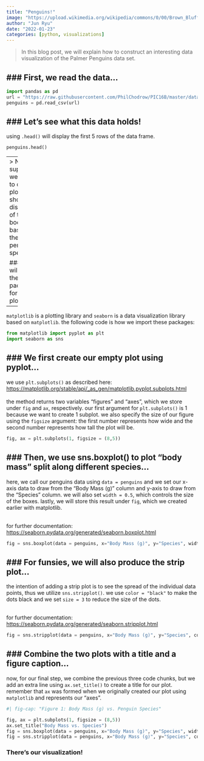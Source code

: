 ```yaml
---
title: "Penguins!"
image: "https://upload.wikimedia.org/wikipedia/commons/0/00/Brown_Bluff-2016-Tabarin_Peninsula%E2%80%93Gentoo_penguin_%28Pygoscelis_papua%29_03.jpg"
author: "Jun Ryu"
date: "2022-01-23"
categories: [python, visualizations]
---
```


>In this blog post, we will explain how to construct an interesting data visualization of the Palmer Penguins data set.


### First, we read the data...
--- 

```python
import pandas as pd
url = "https://raw.githubusercontent.com/PhilChodrow/PIC16B/master/datasets/palmer_penguins.csv"
penguins = pd.read_csv(url)
```

### Let's see what this data holds!
---

using `.head()` will display the first 5 rows of the data frame.

```python
penguins.head()
```
---
> Now, suppose we wanted to create a plot that shows the distribution of the body mass based on the penguin's species.


### We will import the correct packages for plotting...
---

`matplotlib` is a plotting library and `seaborn` is a data visualization library based on `matplotlib`. the following code is how we import these packages:

```python
from matplotlib import pyplot as plt 
import seaborn as sns
```

### We first create our empty plot using pyplot...
---

we use `plt.subplots()` as described here: <https://matplotlib.org/stable/api/_as_gen/matplotlib.pyplot.subplots.html> <br> <br>
the method returns two variables "figures" and "axes", which we store under `fig` and `ax`, respectively. our first argument for `plt.subplots()` is 1 because we want to create 1 subplot. we also specify the size of our figure using the `figsize` argument: the first number represents how wide and the second number represents how tall the plot will be.

```python
fig, ax = plt.subplots(1, figsize = (8,5))
```

### Then, we use sns.boxplot() to plot "body mass" split along different species...
---

here, we call our penguins data using `data = penguins` and we set our x-axis data to draw from the "Body Mass (g)" column and y-axis to draw from the "Species" column. we will also set `width = 0.5`, which controls the size of the boxes. lastly, we will store this result under `fig`, which we created earlier with matplotlib. <br><br>

for further documentation: <https://seaborn.pydata.org/generated/seaborn.boxplot.html>

```python
fig = sns.boxplot(data = penguins, x="Body Mass (g)", y="Species", width=0.5)

```

### For funsies, we will also produce the strip plot...
---

the intention of adding a strip plot is to see the spread of the individual data points, thus we utilize `sns.stripplot()`. we use `color = "black"` to make the dots black and we set `size = 3` to reduce the size of the dots. <br><br>

for further documentation: <https://seaborn.pydata.org/generated/seaborn.stripplot.html>

```python
fig = sns.stripplot(data = penguins, x="Body Mass (g)", y="Species", color = "black", size = 3)

```

### Combine the two plots with a title and a figure caption...
---

now, for our final step, we combine the previous three code chunks, but we add an extra line using `ax.set_title()` to create a title for our plot. remember that `ax` was formed when we originally created our plot using `matplotlib` and represents our "axes".

```python

#| fig-cap: "Figure 1: Body Mass (g) vs. Penguin Species"

fig, ax = plt.subplots(1, figsize = (8,5))
ax.set_title("Body Mass vs. Species")
fig = sns.boxplot(data = penguins, x="Body Mass (g)", y="Species", width=0.5)
fig = sns.stripplot(data = penguins, x="Body Mass (g)", y="Species", color = "black", size = 3)
```

### There's our visualization!